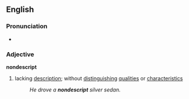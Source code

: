 ==English==
===Pronunciation===
*{{audio|en-us-nondescript.ogg|Audio (US)}}

===Adjective===
'''nondescript'''
#lacking [[description]]; without [[distinguish]]ing [[qualities]] or [[characteristic]]s
#:''He drove a '''nondescript''' silver sedan.''
